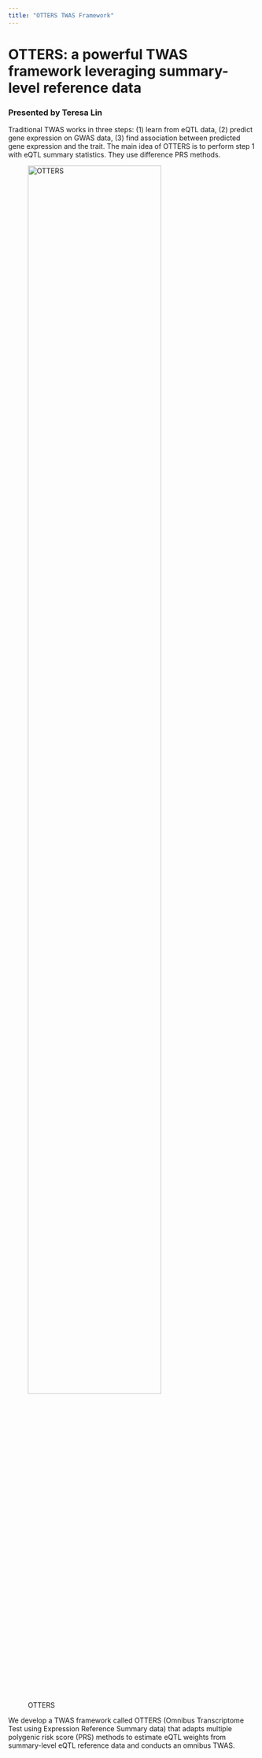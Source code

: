 ```yaml
---
title: "OTTERS TWAS Framework"
---
```


# OTTERS: a powerful TWAS framework leveraging summary-level reference data

### Presented by Teresa Lin

Traditional TWAS works in three steps: (1) learn from eQTL data, 
(2) predict gene expression on GWAS data, (3) find association between predicted
gene expression and the trait.
The main idea of OTTERS is to perform step 1 with eQTL summary statistics.
They use difference PRS methods.

![OTTERS](../../images/otters_scheme.png){width=80%}

We develop a TWAS framework called OTTERS
(Omnibus Transcriptome Test using Expression Reference Summary data)
that adapts multiple polygenic risk score (PRS) methods
to estimate eQTL weights from summary-level eQTL reference data
and conducts an omnibus TWAS.
